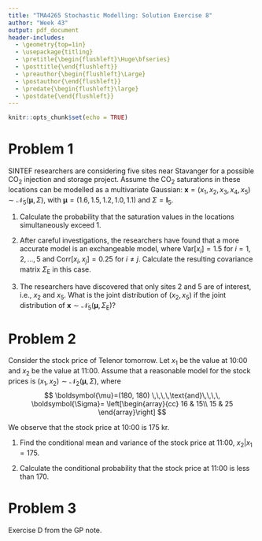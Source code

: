 ```yaml
---
title: "TMA4265 Stochastic Modelling: Solution Exercise 8"
author: "Week 43"
output: pdf_document
header-includes:
  - \geometry{top=1in}
  - \usepackage{titling}
  - \pretitle{\begin{flushleft}\Huge\bfseries}
  - \posttitle{\end{flushleft}}  
  - \preauthor{\begin{flushleft}\Large}
  - \postauthor{\end{flushleft}}  
  - \predate{\begin{flushleft}\large}
  - \postdate{\end{flushleft}}
---
```


```r
knitr::opts_chunk$set(echo = TRUE)
```

# Problem 1

SINTEF researchers are considering five sites near Stavanger 
for a possible CO$_{2}$ injection and storage project. 
Assume the CO$_{2}$ saturations 
in these locations can be modelled as a multivariate Gaussian:
$\boldsymbol{x}=(x_{1},x_{2},x_{3},x_{4},x_{5})\sim\mathcal{N}_5(\boldsymbol{\mu}, \Sigma)$, with
$\boldsymbol{\mu}=(1.6,1.5,1.2,1.0,1.1)$ and
$\Sigma=\mathbf{I}_{5}$.


1. Calculate the probability that the saturation values in the locations simultaneously exceed 1. 

2. After careful investigations, the researchers have found that a more accurate model is an exchangeable model, where $\text{Var}[x_i] = 1.5$ for $i = 1, 2, \ldots, 5$ and $\text{Corr}[x_i, x_j] = 0.25$ for $i\neq j$. Calculate the resulting covariance matrix $\Sigma_\mathrm{E}$ in this case.

3. The researchers have discovered that only sites 2 and 5 are of interest, i.e., $x_{2}$ and $x_{5}$. What is the joint distribution of $(x_{2},x_{5})$ if the joint distribution of $\boldsymbol{x}\sim\mathcal{N}_5(\boldsymbol{\mu}, \Sigma_\mathrm{E})$?

# Problem 2

Consider the stock price of Telenor tomorrow. Let $x_1$ be the value at 10:00 and $x_2$ be the value at 11:00. Assume that a reasonable model for the stock prices is $(x_1,x_2)\sim\mathcal{N}_2(\boldsymbol{\mu}, \Sigma)$, where
$$
\boldsymbol{\mu}=(180, 180) \,\,\,\,\text{and}\,\,\,\, \boldsymbol{\Sigma}= \left[\begin{array}{cc}
16 & 15\\
15 & 25
\end{array}\right]
$$

We observe that the stock price at 10:00 is 175 kr.


1. Find the conditional mean and  variance of the  stock price at 11:00, $x_2\vert x_1 = 175$.

2. Calculate the conditional probability that the stock price at 11:00 is less than 170.

# Problem 3

Exercise D from the GP note.


